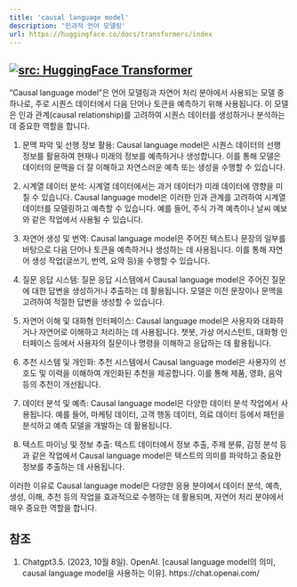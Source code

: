 ```yaml
---
title: 'causal language model'
description: '인과적 언어 모델링'
url: https://huggingface.co/docs/transformers/index
---
```

<a href="https://huggingface.co/docs/transformers/index" target="_blank"><img   loading="lazy" alt="src: HuggingFace Transformer" src="https://img.shields.io/badge/문서-Huggingface_Transformer-blue" ></a>
---

"Causal language model"은 언어 모델링과 자연어 처리 분야에서 사용되는 모델 중 하나로, 주로 시퀀스 데이터에서 다음 단어나 토큰을 예측하기 위해 사용됩니다. 이 모델은 인과 관계(causal relationship)를 고려하여 시퀀스 데이터를 생성하거나 분석하는 데 중요한 역할을 합니다.

1. 문맥 파악 및 선행 정보 활용: Causal language model은 시퀀스 데이터의 선행 정보를 활용하여 현재나 미래의 정보를 예측하거나 생성합니다. 이를 통해 모델은 데이터의 문맥을 더 잘 이해하고 자연스러운 예측 또는 생성을 수행할 수 있습니다.

2. 시계열 데이터 분석: 시계열 데이터에서는 과거 데이터가 미래 데이터에 영향을 미칠 수 있습니다. Causal language model은 이러한 인과 관계를 고려하여 시계열 데이터를 모델링하고 예측할 수 있습니다. 예를 들어, 주식 가격 예측이나 날씨 예보와 같은 작업에서 사용될 수 있습니다.

3. 자연어 생성 및 번역: Causal language model은 주어진 텍스트나 문장의 일부를 바탕으로 다음 단어나 토큰을 예측하거나 생성하는 데 사용됩니다. 이를 통해 자연어 생성 작업(글쓰기, 번역, 요약 등)을 수행할 수 있습니다.

4. 질문 응답 시스템: 질문 응답 시스템에서 Causal language model은 주어진 질문에 대한 답변을 생성하거나 추출하는 데 활용됩니다. 모델은 이전 문장이나 문맥을 고려하여 적절한 답변을 생성할 수 있습니다.

5. 자연어 이해 및 대화형 인터페이스: Causal language model은 사용자와 대화하거나 자연어로 이해하고 처리하는 데 사용됩니다. 챗봇, 가상 어시스턴트, 대화형 인터페이스 등에서 사용자의 질문이나 명령을 이해하고 응답하는 데 활용됩니다.

6. 추천 시스템 및 개인화: 추천 시스템에서 Causal language model은 사용자의 선호도 및 이력을 이해하여 개인화된 추천을 제공합니다. 이를 통해 제품, 영화, 음악 등의 추천이 개선됩니다.

7. 데이터 분석 및 예측: Causal language model은 다양한 데이터 분석 작업에서 사용됩니다. 예를 들어, 마케팅 데이터, 고객 행동 데이터, 의료 데이터 등에서 패턴을 분석하고 예측 모델을 개발하는 데 활용됩니다.

8. 텍스트 마이닝 및 정보 추출: 텍스트 데이터에서 정보 추출, 주제 분류, 감정 분석 등과 같은 작업에서 Causal language model은 텍스트의 의미를 파악하고 중요한 정보를 추출하는 데 사용됩니다.

이러한 이유로 Causal language model은 다양한 응용 분야에서 데이터 분석, 예측, 생성, 이해, 추천 등의 작업을 효과적으로 수행하는 데 활용되며, 자연어 처리 분야에서 매우 중요한 역할을 합니다.


## 참조


1. Chatgpt3.5. (2023, 10월 8일). OpenAI. [causal language model의 의미, causal language model을 사용하는 이유]. https://chat.openai.com/